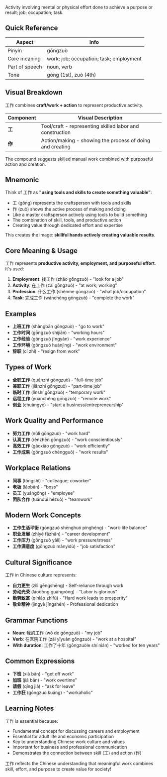 Activity involving mental or physical effort done to achieve a purpose or result; job; occupation;
task.

## Quick Reference

| Aspect         | Info                                    |
| -------------- | --------------------------------------- |
| Pinyin         | gōngzuò                                 |
| Core meaning   | work; job; occupation; task; employment |
| Part of speech | noun, verb                              |
| Tone           | gōng (1st), zuò (4th)                   |

## Visual Breakdown

工作 combines **craft/work + action** to represent productive activity.

| Component | Visual Description                                        |
| --------- | --------------------------------------------------------- |
| **工**    | Tool/craft - representing skilled labor and construction  |
| **作**    | Action/making - showing the process of doing and creating |

The compound suggests skilled manual work combined with purposeful action and creation.

## Mnemonic

Think of 工作 as **"using tools and skills to create something valuable"**:

- 工 (gōng) represents the craftsperson with tools and skills
- 作 (zuò) shows the active process of making and doing
- Like a master craftsperson actively using tools to build something
- The combination of skill, tools, and productive action
- Creating value through dedicated effort and expertise

This creates the image: **skillful hands actively creating valuable results**.

## Core Meaning & Usage

工作 represents **productive activity, employment, and purposeful effort**. It's used:

1. **Employment**: 找工作 (zhǎo gōngzuò) - "look for a job"
2. **Activity**: 在工作 (zài gōngzuò) - "at work; working"
3. **Profession**: 什么工作 (shénme gōngzuò) - "what job/occupation"
4. **Task**: 完成工作 (wánchéng gōngzuò) - "complete the work"

## Examples

- **上班工作** (shàngbān gōngzuò) - "go to work"
- **工作时间** (gōngzuò shíjiān) - "working hours"
- **工作经验** (gōngzuò jīngyàn) - "work experience"
- **工作环境** (gōngzuò huánjìng) - "work environment"
- **辞职** (cí zhí) - "resign from work"

## Types of Work

- **全职工作** (quánzhí gōngzuò) - "full-time job"
- **兼职工作** (jiānzhí gōngzuò) - "part-time job"
- **临时工作** (línshí gōngzuò) - "temporary work"
- **远程工作** (yuǎnchéng gōngzuò) - "remote work"
- **创业** (chuàngyè) - "start a business/entrepreneurship"

## Work Quality and Performance

- **努力工作** (nǔlì gōngzuò) - "work hard"
- **认真工作** (rènzhēn gōngzuò) - "work conscientiously"
- **高效工作** (gāoxiào gōngzuò) - "work efficiently"
- **工作成果** (gōngzuò chéngguǒ) - "work results"

## Workplace Relations

- **同事** (tóngshì) - "colleague; coworker"
- **老板** (lǎobǎn) - "boss"
- **员工** (yuángōng) - "employee"
- **团队合作** (tuánduì hézuò) - "teamwork"

## Modern Work Concepts

- **工作生活平衡** (gōngzuò shēnghuó pínghéng) - "work-life balance"
- **职业发展** (zhíyè fāzhǎn) - "career development"
- **工作压力** (gōngzuò yālì) - "work pressure/stress"
- **工作满意度** (gōngzuò mǎnyìdù) - "job satisfaction"

## Cultural Significance

工作 in Chinese culture represents:

- **自力更生** (zìlì gēngshēng) - Self-reliance through work
- **劳动光荣** (láodòng guāngróng) - "Labor is glorious"
- **勤劳致富** (qínláo zhìfù) - "Hard work leads to prosperity"
- **敬业精神** (jìngyè jīngshén) - Professional dedication

## Grammar Functions

- **Noun**: 我的工作 (wǒ de gōngzuò) - "my job"
- **Verb**: 在医院工作 (zài yīyuàn gōngzuò) - "work at a hospital"
- **With duration**: 工作了十年 (gōngzuòle shí nián) - "worked for ten years"

## Common Expressions

- **下班** (xià bān) - "get off work"
- **加班** (jiā bān) - "work overtime"
- **请假** (qǐng jià) - "ask for leave"
- **工作狂** (gōngzuò kuáng) - "workaholic"

## Learning Notes

工作 is essential because:

- Fundamental concept for discussing careers and employment
- Essential for adult life and economic participation
- Key to understanding Chinese work culture and values
- Important for business and professional communication
- Demonstrates the connection between skill (工) and action (作)

工作 reflects the Chinese understanding that meaningful work combines skill, effort, and purpose to
create value for society!
